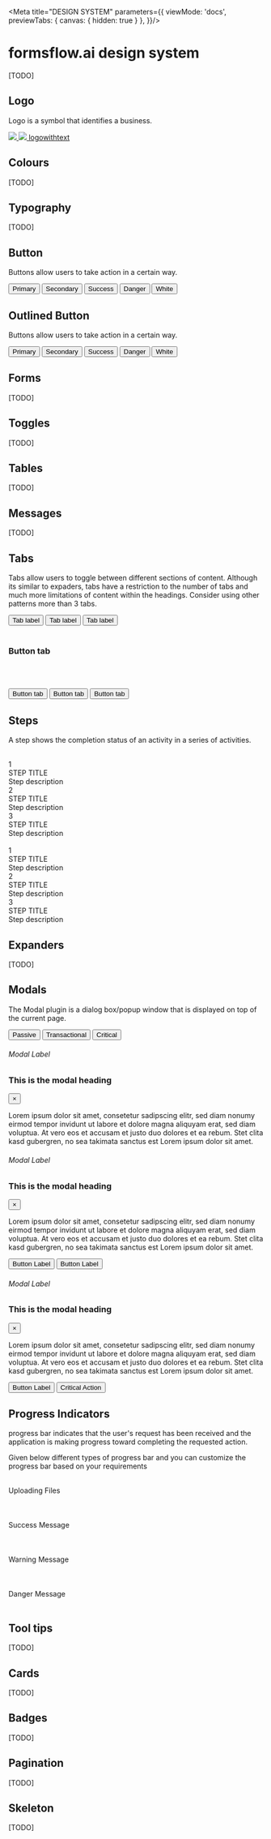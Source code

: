 
<Meta title="DESIGN SYSTEM" parameters={{
    viewMode: 'docs',
    previewTabs: { 
      canvas: { hidden: true } 
     },
  }}/>

<style>
  {`
    .subheading {
      --mediumdark: '#999999';
      font-weight: 900;
      font-size: 13px;
      color: #999;
      letter-spacing: 6px;
      line-height: 24px;
      text-transform: uppercase;
      margin-bottom: 12px;
      margin-top: 40px;
    }

    .link-list {
      display: grid;
      grid-template-columns: 1fr;
      grid-template-rows: 1fr 1fr;
      row-gap: 10px;
    }

    @media (min-width: 620px) {
      .link-list {
        row-gap: 20px;
        column-gap: 20px;
        grid-template-columns: 1fr 1fr;
      }
    }

    @media all and (-ms-high-contrast:none) {
    .link-list {
        display: -ms-grid;
        -ms-grid-columns: 1fr 1fr;
        -ms-grid-rows: 1fr 1fr;
      }
    }

    .link-item {
      display: block;
      padding: 20px 30px 20px 15px;
      border: 1px solid #00000010;
      border-radius: 5px;
      transition: background 150ms ease-out, border 150ms ease-out, transform 150ms ease-out;
      color: #333333;
      display: flex;
      align-items: flex-start;
    }

    .link-item:hover {
      border-color: #1EA7FD50;
      transform: translate3d(0, -3px, 0);
      box-shadow: rgba(0, 0, 0, 0.08) 0 3px 10px 0;
    }

    .link-item:active {
      border-color: #1EA7FD;
      transform: translate3d(0, 0, 0);
    }

    .link-item strong {
      font-weight: 700;
      display: block;
      margin-bottom: 2px;
    }

    .link-item img {
      height: 40px;
      width: 40px;
      margin-right: 15px;
      flex: none;
    }

    .link-item span {
      font-size: 14px;
      line-height: 20px;
    }

    .tip {
      display: inline-block;
      border-radius: 1em;
      font-size: 11px;
      line-height: 12px;
      font-weight: 700;
      background: #E7FDD8;
      color: #66BF3C;
      padding: 4px 12px;
      margin-right: 10px;
      vertical-align: top;
    }

    .tip-wrapper {
      font-size: 13px;
      line-height: 20px;
      margin-top: 40px;
      margin-bottom: 40px;
    }

    .tip-wrapper code {
      font-size: 12px;
      display: inline-block;
    }
  `}
</style>

# formsflow.ai design system

[TODO]

## Logo
Logo is a symbol that identifies a business.

<div class="formsflow-d-flex"> 
  <a href="" class="formsflow-logo">
  <img src="https://149641023.v2.pressablecdn.com/wp-content/uploads/2022/05/Site_logo.png"/>
</a>

<a href="" class="formsflow-logo">
  <img src="https://app2.aot-technologies.com/logo.svg"/>
  <span>logowithtext</span>
</a>
</div>
 


## Colours
[TODO]

## Typography
[TODO]

## Button
Buttons allow users to take action in a certain way.

<div class="formsflow-d-flex formsflow-child-m-3">
  <button class="formsflow-btn formsflow-btn-primary">Primary</button>  
  <button class="formsflow-btn formsflow-btn-secondary">Secondary</button>  
  <button class="formsflow-btn formsflow-btn-success">Success</button>  
  <button class="formsflow-btn formsflow-btn-danger">Danger</button> 
  <button class="formsflow-btn formsflow-btn-white">White</button> 
</div>  

## Outlined Button
  Buttons allow users to take action in a certain way.
  <div class="formsflow-d-flex formsflow-child-m-3">
  <button class="formsflow-btn formsflow-btn-primary-outline">Primary</button>  
  <button class="formsflow-btn formsflow-btn-secondary-outline">Secondary</button>  
  <button class="formsflow-btn formsflow-btn-success-outline">Success</button>  
  <button class="formsflow-btn formsflow-btn-danger-outline">Danger</button> 
  <button class="formsflow-btn formsflow-btn-white-outline">White</button> 
 </div> 


## Forms
[TODO]

## Toggles
[TODO]

## Tables
[TODO]

## Messages
[TODO]

## Tabs
Tabs allow users to toggle between different sections of content. Although its similar to expaders, tabs have a restriction to the
number of tabs and much more limitations of content within the headings. Consider using other patterns more than 3 tabs.  


<div class="formsflow-tab">
  <button>Tab label</button>
  <button>Tab label</button>
  <button>Tab label</button>
</div>
<br/>

### Button tab
 <br/><br/>
<div class="formsflow-tab-button">
  <button>Button tab</button>
  <button>Button tab</button>
  <button>Button tab</button>
</div>

 

## Steps
A step shows the completion status of an activity in a series of activities.

<br/>  
<div class="formsflow-steps">
  <div class="step">
    <span>1</span>
    <div>
      <div class="title">STEP TITLE</div>
      <div>Step description</div>
    </div>
  </div>

  <div class="step">
    <span>2</span>
    <div>
      <div class="title">STEP TITLE</div>
      <div>Step description</div>
    </div>
  </div>

  <div class="step">
    <span>3</span>
    <div>
      <div class="title">STEP TITLE</div>
      <div>Step description</div>
    </div>
  </div>
</div>

<br/>

<div class="formsflow-steps">
  <div class="step active">
    <span>1</span>
    <div>
      <div class="title">STEP TITLE</div>
      <div>Step description</div>
    </div>
  </div>

  <div class="step">
    <span>2</span>
    <div>
      <div class="title">STEP TITLE</div>
      <div>Step description</div>
    </div>
  </div>

  <div class="step">
    <span>3</span>
    <div>
      <div class="title">STEP TITLE</div>
      <div>Step description</div>
    </div>
  </div>
</div>

 

## Expanders

[TODO]

## Modals
The Modal plugin is a dialog box/popup window that is displayed on top of the current page.

<div class="formsflow-d-flex">
<a class="buttonformsflow" href="#passive"><button class="formsflow-btn formsflow-btn-primary">Passive</button></a>
 <a class="buttonformsflow" href="#transactional"><button class="formsflow-btn formsflow-btn-primary">Transactional</button></a>
 <a class="buttonformsflow" href="#critical"><button class="formsflow-btn formsflow-btn-primary">Critical</button></a>
</div>

<div id="passive" class="formsflow-modal-overlay">
    <div class="formsflow-modal">
        <h6 class="formsflow-modal-label">Modal Label</h6>
        <div class="formsflow-modal-content">
         <div class="formsflow-modal-header">
            <h3 class="formsflow-modal-title">This is the modal heading</h3>
        </div>
        <a class="close" href="#"><button type="button" class="close" data-dismiss="modal" aria-label="Close">
            <span aria-hidden="true">&times;</span>
        </button></a>
        <div class="formsflow-modal-body">
            <p>Lorem ipsum dolor sit amet, consetetur sadipscing elitr, sed diam nonumy eirmod tempor invidunt ut labore et dolore
  magna aliquyam erat, sed diam voluptua. At vero eos et accusam et justo duo dolores et ea rebum. Stet clita kasd
  gubergren, no sea takimata sanctus est Lorem ipsum dolor sit amet.</p>
        </div>
    </div>
</div>
</div>


 <div id="transactional" class="formsflow-modal-overlay">
    <div class="formsflow-modal">
      <h6 class="formsflow-modal-label">Modal Label</h6>
      <div class="formsflow-modal-content">
        <div class="formsflow-modal-header">
          <h3 class="formsflow-modal-title">This is the modal heading</h3>
          <a class="close" href="#"><button type="button" class="close" data-dismiss="modal" aria-label="Close">
              <span aria-hidden="true">&times;</span>
            </button></a>
        </div>
        <div class="formsflow-modal-body">
          <p>Lorem ipsum dolor sit amet, consetetur sadipscing elitr, sed diam nonumy eirmod tempor invidunt ut labore
            et dolore
            magna aliquyam erat, sed diam voluptua. At vero eos et accusam et justo duo dolores et ea rebum. Stet clita
            kasd
            gubergren, no sea takimata sanctus est Lorem ipsum dolor sit amet.</p>
        </div>
        <div class="formsflow-modal-footer">
          <button class="formsflow-btn formsflow-btn-secondary" data-dismiss="modal">Button Label</button>
          <button class="formsflow-btn formsflow-btn-primary">Button Label</button>
        </div>
      </div>
    </div>
  </div>


<div id="critical" class="formsflow-modal-overlay">
  <div class="formsflow-modal">
    <h6 class="formsflow-modal-label">Modal Label</h6>
    <div class="formsflow-modal-content">
      <div class="formsflow-modal-header">
        <h3 class="formsflow-modal-title">This is the modal heading</h3>
      </div>
      <a class="close" href="#"><button type="button" class="close" data-dismiss="modal" aria-label="Close">
          <span aria-hidden="true">&times;</span>
        </button></a>
      <div class="formsflow-modal-body">
        <p>Lorem ipsum dolor sit amet, consetetur sadipscing elitr, sed diam nonumy eirmod tempor invidunt ut labore et
          dolore
          magna aliquyam erat, sed diam voluptua. At vero eos et accusam et justo duo dolores et ea rebum. Stet clita
          kasd
          gubergren, no sea takimata sanctus est Lorem ipsum dolor sit amet.</p>
      </div>
      <div class="formsflow-modal-footer">
        <button class="formsflow-btn formsflow-btn-secondary" data-dismiss="modal">Button Label</button>
        <button class="formsflow-btn formsflow-btn-danger">Critical Action</button>
      </div>
    </div>
  </div>
</div>


## Progress Indicators
progress bar indicates that the user's request has been received and the application is making progress toward completing the requested action.
<p>Given below different types of progress bar and you can customize the progress bar  based on your requirements</p>
 <br/>
<div class="formsflow-progressbar-container formsflow-progressbar-standard" style={{height:"2px"}} >
    <div class="formsflow-progressbar-count" aria-valuenow="90%" style={{"left":"90%"}}></div>
     <div class="formsflow-progressbar">
        <div style={{"width":"90%"}}></div>
    </div>
    <span>Uploading Files</span>
</div>
 
 <br/>
 <br/>
 <br/>


 

<div class="formsflow-progressbar-container formsflow-progressbar-success" style={{height:"10px"}}>
    <div class="formsflow-progressbar-count" aria-valuenow="90%" style={{"left":"90%"}}></div>
     <div class="formsflow-progressbar">
       <div  style={{"width":"90%"}}></div>
    </div>
    <span>Success Message</span>
</div>
 <br/>
 <br/>
 <br/>


 
  
 
<div class="formsflow-progressbar-container formsflow-progressbar-warning"   >
    <div class="formsflow-progressbar-count" aria-valuenow="90%" style={{"left":"90%"}}></div>
     <div class="formsflow-progressbar">
       <div  style={{"width":"90%"}}></div>
    </div>
      <span>Warning Message</span>
</div>

 <br/>
 <br/>
 <br/>
 
<div class="formsflow-progressbar-container formsflow-progressbar-danger"  >
    <div class="formsflow-progressbar-count" aria-valuenow="90%" style={{"left":"90%"}}></div>
     <div class="formsflow-progressbar">
       <div style={{"width":"90%"}}></div>
    </div>
      <span>Danger Message</span>
</div>
<br/>

 

 
 
## Tool tips

[TODO]

## Cards
[TODO]

## Badges
[TODO]

## Pagination
[TODO]

## Skeleton
[TODO]
